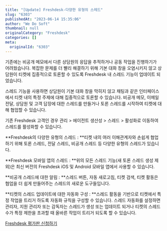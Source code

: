 ```yaml
---
title: "[Update] Freshdesk-다양한 유형의 스레드"
slug: "6303"
publishedAt: "2023-06-14 15:35:06"
author: "We Do Soft"
thumbnail: null
originalCategory: "Freshdesk"
categories: []
meta:
  originalId: "6303"
---
```


기존에는 비공개 메모에서 다른 상담원의 응답을 추적하거나 공동 작업을 진행하기가  어려웠습니다. 복잡한 문제를 더 빨리 해결하기 위해 기본 대화 창을 오염시키지 않고 상담원이 티켓에 집중적으로 토론할 수 있도록 Freshdesk 내 스레드 기능이 업데이트 되었습니다.

스레드 기능을 사용하면 상담원이 기본 대화 창을 막히지 않고 채팅과 같은 인터페이스에서 티켓 내의 특정 주제에 대해 집중적으로 토론할 수 있습니다. 비공개 메모, 이메일 전달, 상담원 및 고객 답장에 대한 스레드를 만들거나 토론 스레드를 시작하여 티켓에 대해 협업할 수 있습니다. 

기존 Freshdesk 고객인 경우 관리 &gt; 에이전트 생산성 &gt; 스레드 &gt; 활성화로 이동하여 스레드를 활성화할 수 있습니다. 

**Freshdesk의 다양한 유형의 스레드 : **티켓 내의 여러 이해관계자와 손쉽게 협업하기 위해 토론 스레드, 전달 스레드, 비공개 스레드 등 다양한 유형의 스레드가 있습니다.

**Freshdesk 모바일 앱의 스레드 : **위의 모든 스레드 기능(새 토론 스레드 생성 제외)은 최신 버전의 Freshdesk iOS 및 Android 모바일 앱에서 사용할 수 있습니다.

**비공개 스레드에 대한 알림 : **스레드 버튼, 자동 새로고침, 티켓 검색, 티켓 활동은 협업을 더 쉽게 만들어주는 스레드의 새로운 도구들입니다.

**티켓의 스레드 업데이트에 대한 자동화 구성 : **스레드 활동을 기반으로 티켓에서 특정 작업을 트리거 하도록 자동화 규칙을 구성할 수 있습니다. 스레드 자동화를 설정하면 관리자, 지원 관리자 또는 감독자는 스레드가 생성 또는 업데이트 되거나 티켓의 스레드 수가 특정 제한을 초과할 때 올바른 작업이 트리거 되도록 할 수 있습니다.   

[Freshdesk 평가판 신청하기](https://www.freshworks.com/ko/freshdesk/signup/)
